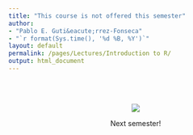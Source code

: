 ```yaml
---
title: "This course is not offered this semester"
author: 
- "Pablo E. Guti&eacute;rrez-Fonseca"
- "`r format(Sys.time(), '%d %B, %Y')`"
layout: default
permalink: /pages/Lectures/Introduction to R/
output: html_document
---
```

<br/>
<br/>

<center>

<img src="/Curriculum/19_ Personal webpage/TropicalFreshwaterEcology/assets/img/StatsFunny.jpg">

Next semester!

</center>
